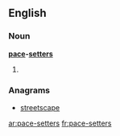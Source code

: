 ==English==

===Noun===
'''[[pace]]-[[setters]]'''
# {{alternative plural of|[[pace-setter]]|[[pacesetters]]}}

===Anagrams===
* [[streetscape#English|streetscape]]

[[ar:pace-setters]]
[[fr:pace-setters]]
